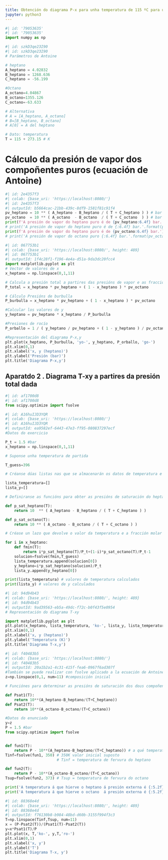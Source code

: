 ```yaml
---
title: Obtención do diagrama P-x para unha temperatura de 115 ºC para unha mestura de hepano e octano.
jupyter: python3
---
```




```python
#| id: '79053635'
#| id: '79053635'
import numpy as np
```

```python
#| id: szkD3qe23I90
#| id: szkD3qe23I90
# Parámetros de Antoine

# heptano
A_heptano = 4.02832
B_heptano = 1268.636
C_heptano = -56.199

#Octano
A_octano=4.04867
B_octano=1355.126
C_octano=-63.633

# Alternativa
# A = [A_heptano, A_octano]
# B=[B_heptano, B_octano]
# A[0] = A del heptano

# Dato: temperatura
T = 115 + 273.15 # K
```

# Cálculo da presión de vapor dos compoñentes puros (ecuación de Antoine)

```python
#| id: 2e4357f3
#| colab: {base_uri: 'https://localhost:8080/'}
#| id: 2e4357f3
#| outputId: b5664cac-21bb-439c-8df9-1581f81c91f4
pv_heptano = 10 ** ( A_heptano - B_heptano / ( T + C_heptano ) ) # bar
pv_octano  = 10 ** ( A_octano  - B_octano  / ( T + C_octano  ) ) # bar
print(f'A presión de vapor do heptano puro é de {pv_heptano:6.4f} bar.') # compoñente mais volátil, maior presión de vapor
# print('A presión de vapor do heptano puro é de {:6.4f} bar.'.format(pv_heptano)) #más volátil, mayor presión de vapor
print(f'A presión de vapor do heptano puro é de {pv_octano:6.4f} bar.') # compoñente mais volátil, maior presión de vapor
# print('A presión de vapor do octano puro {:6.4f} bar.'.format(pv_octano))
```

```python
#| id: 067753b1
#| colab: {base_uri: 'https://localhost:8080/', height: 489}
#| id: 067753b1
#| outputId: 1f4c28f1-f196-4e4a-d51a-9da3dc20fcc4
import matplotlib.pyplot as plt
# Vector de valores de x
x_heptano = np.linspace(0,1,11)

# Calcula a presión total a partires das presións de vapor e as fraccións molares na fase vapor
P_total = x_heptano * pv_heptano + ( 1 - x_heptano ) * pv_octano

# Cálculo Presións de burbulla
P_burbulla = x_heptano * pv_heptano + ( 1 - x_heptano ) * pv_octano

#Calcular los valores de y
y_heptano = pv_heptano * x_heptano / P_burbulla

#Presiones de rocío
P_orballo = 1 / ( y_heptano / pv_heptano + ( 1 - y_heptano ) / pv_octano )

#Representación del diagrama P-x,y
plt.plot(x_heptano, P_burbulla, 'yo-', y_heptano, P_orballo, 'go-')
plt.xlim(0,1)
plt.xlabel('x, y (heptano)')
plt.ylabel('Presión (bar)')
plt.title('Diagrama P-x,y')
```

## Aparatdo 2 . Diagrama T-xy a partires da presión total dada

```python
#| id: af1700d8
#| id: af1700d8
from scipy.optimize import fsolve
```

```python
#| id: A16huIJD3YQR
#| colab: {base_uri: 'https://localhost:8080/'}
#| id: A16huIJD3YQR
#| outputId: ea9582ef-6443-47e3-ff95-080837297ecf
#Datos do exercicio

P_t = 1.5 #bar
x_heptano = np.linspace(0,1,11)

# Suponse unha temperatura de partida

T_guess=396

# Créanse dúas listas nas que se almacenarán os datos de temperatura e fraccións molares do heptano, para cada valor de x

lista_temperatura=[]
lista_y=[]

# Definiranse as funcións para obter as presións de saturación do heptano e o octano

def p_sat_heptano(T):
    return 10  ** ( A_heptano - B_heptano / ( T + C_heptano ) )

def p_sat_octano(T):
    return 10 ** ( A_octano - B_octano / ( T + C_octano ) )

# Créase un lazo que devolve o valor da temperatura e a fracción molar do vapor para cada valor de x

for i in x_heptano:
    def fmin(T):
        return i*p_sat_heptano(T)/P_t+(1-i)*p_sat_octano(T)/P_t-1
    solucion=fsolve(fmin,T_guess)
    lista_temperatura.append(solucion[0])
    y_heptano=i*p_sat_heptano(solucion)/P_t
    lista_y.append(y_heptano[0])

print(lista_temperatura) # valores de temperatura calculados
print(lista_y) # valores de y calculados
```

```python
#| id: 94d94b43
#| colab: {base_uri: 'https://localhost:8080/', height: 489}
#| id: 94d94b43
#| outputId: 9ad39563-eb5a-49dc-f72c-b0f43f5e0954
# Representación do diagrama T-xy

import matplotlib.pyplot as plt
plt.plot(x_heptano, lista_temperatura, 'ko-', lista_y, lista_temperatura, 'ro-')
plt.xlim(0,1)
plt.xlabel('x, y (heptano)')
plt.ylabel('Temperatura (K)')
plt.title('Diagrama T-x,y')
```

```python
#| id: f40483b5
#| colab: {base_uri: 'https://localhost:8080/'}
#| id: f40483b5
#| outputId: 20a1b2a1-4c31-415f-fea6-0967f6ad307f
#También se puede realizar con fsolve aplicado a la ecuación de Antoine, y no al sumatorio de y - 1
z=np.linspace(0,1, num=11) #composición inicial

# Funciónes para determinar as presións de saturación dos dous compoñentes

def Psat1(T):
    return 10**(A_heptano-B_heptano/(T+C_heptano))
def Psat2(T):
    return 10**(A_octano-B_octano/(T+C_octano))

#Datos do enunciado
y=z
P = 1.5 #bar
from scipy.optimize import fsolve


def fun1(T):
    return P - 10**(A_heptano-B_heptano/(T+C_heptano)) # a qué temperatura P externa es igual al otro término
Tinf=fsolve(fun1, 350) # 350K valor inicial suposto
                       # Tinf = temperatura de fervura do heptano

def fun2(T):
    return P - 10**(A_octano-B_octano/(T+C_octano))
Tsup=fsolve(fun2, 373) # Tsup = temperatura de fervura do octano

print('A temperatura á que hierve o heptano á presión externa é {:5.2f} K.'.format(Tinf[0]))
print('A temperatura á que hierve o octano  á presión externa é {:5.2f} K.'.format(Tsup[0]))
```

```python
#| id: 88368e4d
#| colab: {base_uri: 'https://localhost:8080/', height: 489}
#| id: 88368e4d
#| outputId: f76130b8-b984-48bd-d60b-3155f994f3c3
T=np.linspace(Tinf,Tsup, num=11)
x = (P-Psat2(T))/(Psat1(T)-Psat2(T))
y=x*Psat1(T)/P
plt.plot(x, T,'ko-', y,T,'ro-')
plt.xlim(0,1)
plt.xlabel('x, y')
plt.ylabel('T')
plt.title('Diagrama T-x, y')
```

